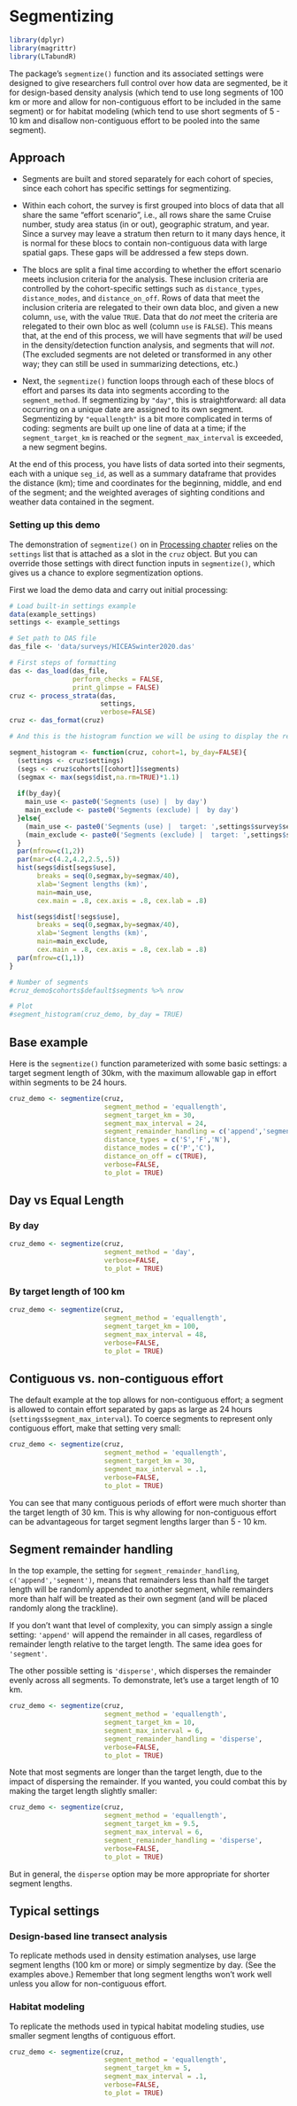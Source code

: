 # Segmentizing {#segmentizing}

```r
library(dplyr)
library(magrittr)
library(LTabundR)
```

The package's `segmentize()` function and its associated settings were designed to give researchers full control over how data are segmented, be it for design-based density analysis (which tend to use long segments of 100 km or more and allow for non-contiguous effort to be included in the same segment) or for habitat modeling (which tend to use short segments of 5 - 10 km and disallow non-contiguous effort to be pooled into the same segment). 

## Approach  {-}  

- Segments are built and stored separately for each cohort of species, since each cohort has specific settings for segmentizing.  

- Within each cohort, the survey is first grouped into blocs of data that all share the same "effort scenario", i.e., all rows share the same Cruise number, study area status (in or out), geographic stratum, and year. Since a survey may leave a stratum then return to it many days hence, it is normal for these blocs to contain non-contiguous data with large spatial gaps. These gaps will be addressed a few steps down.  

- The blocs are split a final time according to whether the effort scenario meets inclusion criteria for the analysis. These inclusion criteria are controlled by the cohort-specific settings such as `distance_types`, `distance_modes`, and `distance_on_off`.  Rows of data that meet the inclusion criteria are relegated to their own data bloc, and given a new column, `use`, with the value `TRUE`. Data that do *not* meet the criteria are relegated to their own bloc as well (column `use` is `FALSE`).  This means that, at the end of this process, we will have segments that *will* be used in the density/detection function analysis, and segments that will *not*. (The excluded segments are not deleted or transformed in any other way; they can still be used in summarizing detections, etc.)

- Next, the `segmentize()` function loops through each of these blocs of effort and parses its data into segments according to the `segment_method`. If segmentizing by `"day"`, this is straightforward: all data occurring on a unique date are assigned to its own segment. Segmentizing by `"equallength"` is a bit more complicated in terms of coding: segments are built up one line of data at a time; if the `segment_target_km` is reached or the `segment_max_interval` is exceeded, a new segment begins. 

At the end of this process, you have lists of data sorted into their segments, each with a unique `seg_id`, as well as a summary dataframe that provides the distance (km); time and coordinates for the beginning, middle, and end of the segment; and the weighted averages of sighting conditions and weather data contained in the segment.   


### Setting up this demo {-} 

The  demonstration of `segmentize()` on in [Processing chapter](#processing) relies on the `settings` list that is attached as a slot in the `cruz` object. But you can override those settings with direct function inputs in `segmentize()`, which gives us a chance to explore segmentization options.  

First we load the demo data and carry out initial processing:  

```r
# Load built-in settings example
data(example_settings)
settings <- example_settings

# Set path to DAS file
das_file <- 'data/surveys/HICEASwinter2020.das'

# First steps of formatting
das <- das_load(das_file, 
                perform_checks = FALSE,
                print_glimpse = FALSE)
cruz <- process_strata(das,
                       settings,
                       verbose=FALSE)
cruz <- das_format(cruz)
```


```r
# And this is the histogram function we will be using to display the results of each run of `segmentize()`:  

segment_histogram <- function(cruz, cohort=1, by_day=FALSE){
  (settings <- cruz$settings)
  (segs <- cruz$cohorts[[cohort]]$segments)
  (segmax <- max(segs$dist,na.rm=TRUE)*1.1)
  
  if(by_day){
    main_use <- paste0('Segments (use) |  by day')
    main_exclude <- paste0('Segments (exclude) |  by day')
  }else{
    (main_use <- paste0('Segments (use) |  target: ',settings$survey$segment_target_km,' km'))
    (main_exclude <- paste0('Segments (exclude) |  target: ',settings$survey$segment_target_km,' km'))
  }
  par(mfrow=c(1,2))
  par(mar=c(4.2,4.2,2.5,.5))
  hist(segs$dist[segs$use],
       breaks = seq(0,segmax,by=segmax/40),
       xlab='Segment lengths (km)',
       main=main_use,
       cex.main = .8, cex.axis = .8, cex.lab = .8)

  hist(segs$dist[!segs$use],
       breaks = seq(0,segmax,by=segmax/40),
       xlab='Segment lengths (km)',
       main=main_exclude,
       cex.main = .8, cex.axis = .8, cex.lab = .8)
  par(mfrow=c(1,1))
}

# Number of segments
#cruz_demo$cohorts$default$segments %>% nrow

# Plot
#segment_histogram(cruz_demo, by_day = TRUE)

```


## Base example {-}  

Here is the `segmentize()` function parameterized with some basic settings: a target segment length of 30km, with the maximum allowable gap in effort within segments to be 24 hours.   

```r
cruz_demo <- segmentize(cruz,
                        segment_method = 'equallength',
                        segment_target_km = 30,
                        segment_max_interval = 24,
                        segment_remainder_handling = c('append','segment'),
                        distance_types = c('S','F','N'),
                        distance_modes = c('P','C'),
                        distance_on_off = c(TRUE),
                        verbose=FALSE,
                        to_plot = TRUE)
```


## Day vs Equal Length {-}  

### By day {-}  

```r
cruz_demo <- segmentize(cruz,
                        segment_method = 'day',
                        verbose=FALSE,
                        to_plot = TRUE)
```

### By target length of 100 km {-}  

```r
cruz_demo <- segmentize(cruz,
                        segment_method = 'equallength',
                        segment_target_km = 100,
                        segment_max_interval = 48,
                        verbose=FALSE,
                        to_plot = TRUE)
```

## Contiguous vs. non-contiguous effort {-}

The default example at the top allows for non-contiguous effort; a segment is allowed to contain effort separated by gaps as large as 24 hours (`settings$segment_max_interval`).  To coerce segments to represent only contiguous effort, make that setting very small:  

```r
cruz_demo <- segmentize(cruz,
                        segment_method = 'equallength',
                        segment_target_km = 30,
                        segment_max_interval = .1,
                        verbose=FALSE,
                        to_plot = TRUE)
```

You can see that many contiguous periods of effort were much shorter than the target length of 30 km. This is why allowing for non-contiguous effort can be advantageous for target segment lengths larger than 5 - 10 km.  

## Segment remainder handling {-} 

In the top example, the setting for `segment_remainder_handling`, `c('append','segment')`, means that remainders less than half the target length will be randomly appended to another segment, while remainders more than half will be treated as their own segment (and will be placed randomly along the trackline).  

If you don't want that level of complexity, you can simply assign a single setting: `'append'` will append the remainder in all cases, regardless of remainder length relative to the target length. The same idea goes for `'segment'`.  

The other possible setting is `'disperse'`, which disperses the remainder evenly across all segments. To demonstrate, let's use a target length of 10 km. 

```r
cruz_demo <- segmentize(cruz,
                        segment_method = 'equallength',
                        segment_target_km = 10,
                        segment_max_interval = 6,
                        segment_remainder_handling = 'disperse',
                        verbose=FALSE,
                        to_plot = TRUE)
```

Note that most segments are longer than the target length, due to the impact of dispersing the remainder. If you wanted, you could combat this by making the target length slightly smaller:  

```r
cruz_demo <- segmentize(cruz,
                        segment_method = 'equallength',
                        segment_target_km = 9.5,
                        segment_max_interval = 6,
                        segment_remainder_handling = 'disperse',
                        verbose=FALSE,
                        to_plot = TRUE)
```

But in general, the `disperse` option may be more appropriate for shorter segment lengths.  

## Typical settings {-}  

### Design-based line transect analysis  {-}

To replicate methods used in density estimation analyses, use large segment lengths (100 km or more) or simply segmentize by day. (See the examples above.) Remember that long segment lengths won't work well unless you allow for non-contiguous effort.


### Habitat modeling  {-}

To replicate the methods used in typical habitat modeling studies, use smaller segment lengths of contiguous effort. 

```r
cruz_demo <- segmentize(cruz,
                        segment_method = 'equallength',
                        segment_target_km = 5,
                        segment_max_interval = .1,
                        verbose=FALSE,
                        to_plot = TRUE)
```




